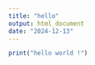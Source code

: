 ---
title: "hello"
output: html_document
date: "2024-12-13"
---

```{r }
print("hello world !")
```

